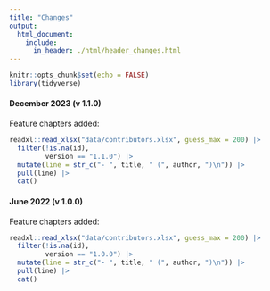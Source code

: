 ```yaml
---
title: "Changes"
output:
  html_document:
    include:
      in_header: ./html/header_changes.html
---
```


```r
knitr::opts_chunk$set(echo = FALSE)
library(tidyverse)
```

#### December 2023 (v 1.1.0)

Feature chapters added:

```r
readxl::read_xlsx("data/contributors.xlsx", guess_max = 200) |> 
  filter(!is.na(id),
         version == "1.1.0") |> 
  mutate(line = str_c("- ", title, " (", author, ")\n")) |> 
  pull(line) |> 
  cat()
```


#### June 2022 (v 1.0.0)

Feature chapters added:

```r
readxl::read_xlsx("data/contributors.xlsx", guess_max = 200) |> 
  filter(!is.na(id),
         version == "1.0.0") |> 
  mutate(line = str_c("- ", title, " (", author, ")\n")) |> 
  pull(line) |> 
  cat()
```